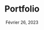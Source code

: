 ---
title: Portfolio
date: 'Février 26, 2023'
description: Ici gi mon expertise.
thumbnailUrl: ''
tags: ['développement', 'web', 'service','portfolio']
---